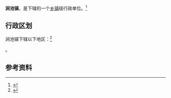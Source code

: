 {{中国乡级行政区|61/09/21/101/000}}

'''涧池镇'''，是{{PRC admin/fullname|61/09/21/101/000|3}}下辖的一个[[乡镇|乡镇]]级行政单位。<ref>{{PRC admin/ref sgc|{{PRC admin/parent|61/09/21/101/000}}}}</ref>

== 行政区划 ==

涧池镇下辖以下地区：<ref>{{PRC admin/ref sgc|61/09/21/101/000}}</ref>

{{PRC admin/children|61/09/21/101/000}}。

== 参考资料 ==

{{reflist}}

{{行政区划小作品}}
{{PRC admin/navcat|61/09/21/101/000}}
